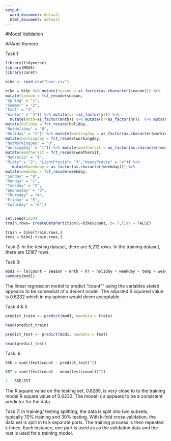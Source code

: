 ---
output:
  word_document: default
  html_document: default
---
#Model Validation

##Ariel Romero

Task 1
```{r}
library(tidyverse)
library(MASS)
library(caret)

bike <- read_csv("hour.csv")

bike = bike %>% mutate(season = as_factor(as.character(season))) %>%
mutate(season = fct_recode(season,
"Spring" = "1",
"Summer" = "2",
"Fall" = "3",
"Winter" = "4")) %>% mutate(yr =as_factor(yr)) %>% 
  mutate(mnth=as_factor(mnth)) %>% mutate(hr=as_factor(hr))  %>% mutate(holiday = as_factor(as.character(holiday))) %>%
mutate(holiday = fct_recode(holiday,
"NotHoliday" = "0",
"Holiday" = "1")) %>% mutate(workingday = as_factor(as.character(workingday))) %>%
mutate(workingday = fct_recode(workingday,
"NotWorkingDay" = "0",
"WorkingDay" = "1")) %>% mutate(weathersit = as_factor(as.character(weathersit))) %>%
mutate(weathersit = fct_recode(weathersit,
"NoPrecip" = "1",
"Misty" = "2", "LightPrecip"= "3","HeavyPrecip" = "4")) %>%
   mutate(weekday = as_factor(as.character(weekday))) %>%
mutate(weekday = fct_recode(weekday,
"Sunday" = "0",
"Monday" = "1",
"Tuesday" = "2",
"Wednesday" = "3",
"Thursday" = "4",
"Friday" = "5",
"Saturday" = "6"))


set.seed(1234)
train.rows= createDataPartition(y=bike$count, p=.7,list = FALSE)

train = bike[train.rows,]
test = bike[-train.rows,]


```

Task 2: In the testing dataset, there are 5,212 rows. In the training dataset, there are 12167 rows. 

Task 3:
```{r}
mod1 <- lm(count ~ season + mnth + hr + holiday + weekday + temp + weathersit, bike)
summary(mod1)
```

The linear regression model to predict "count"" using the variables stated appearrs to be somewhat of a decent model. The adjusted R squared value is 0.6232 which in my opinion would deem acceptable.

Task 4 & 5
```{r}
predict_train <- predict(mod1, newdata = train)

head(predict_train)

predict_test <- predict(mod1, newdata = test)

head(predict_test)
```

Task: 6
```{r}
SSE = sum((test$count - predict_test)^2)

SST = sum((test$count - mean(test$count))^2)

1 - SSE/SST
```

The R square value on the testing set, 0.6285, is very close to to the training model R square value of 0.6232. The model is a appears to be a consistent predictor for the data. 

Task 7: In training/ testing splitting, the data is split into two subsets, typically 70% training and 30% testing. With k-fold cross validation, the data set is split in to k separate parts. The training process is then repeated k times. Each instance, one part is used as as the validation data and the rest is used for a training model.